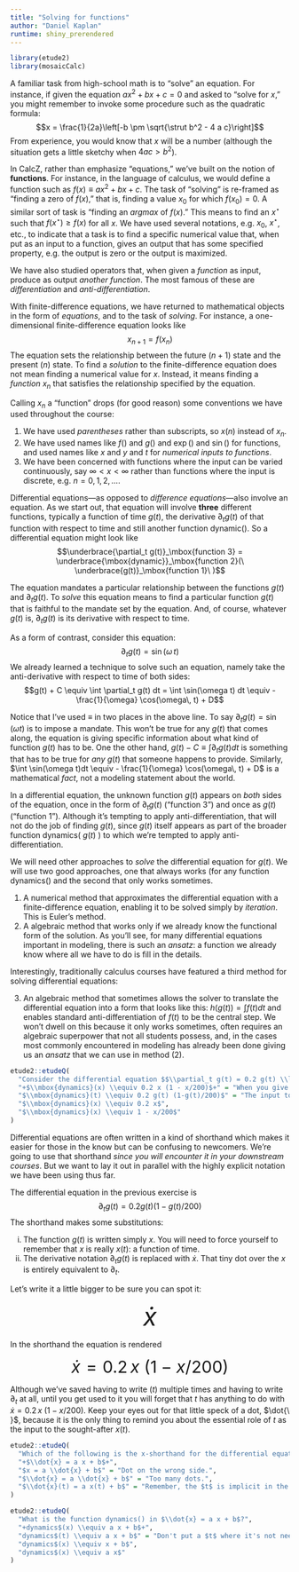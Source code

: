 ```yaml
---
title: "Solving for functions"
author: "Daniel Kaplan"
runtime: shiny_prerendered
---
```


```r
library(etude2)
library(mosaicCalc)
```

A familiar task from high-school math is to "solve" an equation. For instance, if given the equation $a x^2 + b x + c = 0$ and asked to "solve for $x$," you might remember to invoke some procedure such as the quadratic formula:$$x = \frac{1}{2a}\left[-b \pm \sqrt{\strut b^2 - 4 a c}\right]$$ From experience, you would know that $x$ will be a number (although the situation gets a little sketchy when $4ac > b^2$). 

In CalcZ, rather than emphasize "equations," we've built on the notion of **functions**. For instance, in the language of calculus, we would define a function such as $f(x) \equiv a x^2 + b x + c$. The task of "solving" is re-framed as "finding a zero of $f(x)$," that is, finding a value $x_0$ for which $f(x_0) = 0$. A similar sort of task is "finding an *argmax* of $f(x)$." This means to find an $x^\star$ such that $f(x^\star) \geq f(x)$ for all $x$. We have used several notations, e.g. $x_0$, $x^\star$, etc., to indicate that a task is to find a specific numerical value that, when put as an input to a function, gives an output that has some specified property, e.g. the output is zero or the output is maximized.

We have also studied operators that, when given a *function* as input, produce as output *another function*. The most famous of these are *differentiation* and *anti-differentiation*. 

With finite-difference equations, we have returned to mathematical objects in the form of *equations*, and to the task of *solving*. For instance, a one-dimensional finite-difference equation looks like $$x_{n+1} = f(x_n)$$ The equation sets the relationship between the future ($n+1$) state and the present ($n$) state. To find a *solution* to the finite-difference equation does not mean finding a numerical value for $x$. Instead, it means finding a *function*  $x_n$ that satisfies the relationship specified by the equation. 

Calling $x_n$ a "function" drops (for good reason) some conventions we have used throughout the course:

1. We have used *parentheses* rather than subscripts, so $x(n)$ instead of $x_n$.
2. We have used names like $f()$ and $g()$ and $\exp()$ and $\sin()$ for functions, and used names like $x$ and $y$ and $t$ for *numerical inputs to functions*.
3. We have been concerned with functions where the input can be varied continuously, say $\infty < x < \infty$ rather than functions where the input is discrete, e.g. $n=0, 1, 2, \ldots$. 

Differential equations---as opposed to *difference equations*---also involve an equation. As we start out, that equation will involve **three** different functions, typically a function of time $g(t)$, the derivative $\partial_t g(t)$ of that function with respect to time and still another function $\mbox{dynamic}()$. So a differential equation might look like $$\underbrace{\partial_t g(t)}_\mbox{function 3} = \underbrace{\mbox{dynamic}}_\mbox{function 2}(\ \underbrace{g(t)}_\mbox{function 1}\ )$$ 

The equation mandates a particular relationship between the functions $g(t)$ and $\partial_t g(t)$. To *solve* this equation means to find a particular function $g(t)$ that is faithful to the mandate set by the equation. And, of course, whatever $g(t)$ is, $\partial_t g(t)$ is its derivative with respect to time.

As a form of contrast, consider this equation: $$\partial_t g(t) = \sin(\omega\, t)$$
We already learned a technique to solve such an equation, namely take the anti-derivative with respect to time of both sides:
$$g(t) + C \equiv \int \partial_t g(t) dt = \int \sin(\omega t) dt \equiv - \frac{1}{\omega} \cos(\omega\, t) + D$$

Notice that I've used $\equiv$ in two places in the above line. To say $\partial_t g(t) = \sin(\omega t)$ is to impose a mandate. This won't be true for any $g(t)$ that comes along, the equation is giving specific information about what kind of function $g(t)$ has to be. One the other hand, $g(t) - C \equiv \int \partial_t g(t) dt$ is something that has to be true for *any* $g(t)$ that someone happens to provide. Similarly, $\int \sin(\omega t)dt \equiv - \frac{1}{\omega} \cos(\omega\, t) + D$ is a mathematical *fact*, not a modeling statement about the world.

In a differential equation, the unknown function $g(t)$ appears on *both* sides of the equation, once in the form of $\partial_t g(t)$ ("function 3") and once as $g(t)$ ("function 1"). Although it's tempting to apply anti-differentiation, that will not do the job of finding $g(t)$, since $g(t)$ itself appears as part of the broader function $\mbox{dynamics}(\ g(t)\ )$ to which we're tempted to apply anti-differentiation. 

We will need other approaches to *solve* the differential equation for $g(t)$. We will use two good approaches, one that always works (for any function $\mbox{dynamics}()$ and the second that only works sometimes.

1. A numerical method that approximates the differential equation with a finite-difference equation, enabling it to be solved simply by *iteration*. This is Euler's method.
2. A algebraic method that works only if we already know the functional form of the solution. As you'll see, for many differential equations important in modeling, there is such an *ansatz*: a function we already know where all we have to do is fill in the details.

Interestingly, traditionally calculus courses have featured a third method for solving differential equations:

3. An algebraic method that sometimes allows the solver to translate the differential equation into a form that looks like this: $h(g(t)) = \int f(t) dt$ and enables standard anti-differentiation of $f(t)$ to be the central step. We won't dwell on this because it only works sometimes, often requires an algebraic superpower that not all students possess, and, in the cases most commonly encountered in modeling has already been done giving us an *ansatz* that we can use in method (2). 

```r
etude2::etudeQ(
  "Consider the differential equation $$\\partial_t g(t) = 0.2 g(t) \\left(1 - g(t)/200\\right)$$ Which of these is the function $\\mbox{dynamics}()$ in the differential equation?",
  "+$\\mbox{dynamics}(x) \\equiv 0.2 x (1 - x/200)$+" = "When you give as input the function $g(t)$ you get the right-hand side of the differential equation.",
  "$\\mbox{dynamics}(t) \\equiv 0.2 g(t) (1-g(t)/200)$" = "The input to dynamics() should be the function $g(t)$, not the whole right side of the differential equation.",
  "$\\mbox{dynamics}(x) \\equiv 0.2 x$",
  "$\\mbox{dynamics}(x) \\equiv 1 - x/200$"
)
```

Differential equations are often written in a kind of shorthand which makes it easier for those in the know but can be confusing to newcomers. We're going to use that shorthand *since you will encounter it in your downstream courses*. But we want to lay it out in parallel with the highly explicit notation we have been using thus far.

The differential equation in the previous exercise is
$$\partial_t g(t) = 0.2 g(t) \left(1 - g(t)/200\right)$$
The shorthand makes some substitutions:

i. The function $g(t)$ is written simply $x$. You will need to force yourself to remember that $x$ is really $x(t)$: a function of time.
ii. The derivative notation $\partial_t g(t)$ is replaced with $\dot{x}$. That tiny dot over the $x$ is entirely equivalent to $\partial_t$.

Let's write it a little bigger to be sure you can spot it:

<div style="font-size: 45px; text-align:center;">$$\dot{x}$$</div>

In the shorthand the equation is rendered 

<div style="font-size: 30px; text-align:center;">$$\dot{x} = 0.2\, x\ (1-x/200)$$</div> Although we've saved having to write $(t)$ multiple times and having to write $\partial_t$ at all, until you get used to it you will forget that $t$ has anything to do with $\dot{x} = 0.2\, x\ (1-x/200)$. Keep your eyes out for that little speck of a dot, $\dot{\ }$, because it is the only thing to remind you about the essential role of $t$ as the input to the sought-after $x(t)$.

```r
etude2::etudeQ(
  "Which of the following is the x-shorthand for the differential equation $$\\partial_t g(t) = a g(t) + b \\ \\mbox{?}$$",
  "+$\\dot{x} = a x + b$+",
  "$x = a \\dot{x} + b$" = "Dot on the wrong side.",
  "$\\dot{x} = a \\dot{x} + b$" = "Too many dots.",
  "$\\dot{x}(t) = a x(t) + b$" = "Remember, the $t$ is implicit in the dot."
)
```

```r
etude2::etudeQ(
  "What is the function dynamics() in $\\dot{x} = a x + b$?",
  "+dynamics$(x) \\equiv a x + b$+",
  "dynamics$(t) \\equiv a x + b$" = "Don't put a $t$ where it's not needed.",
  "dynamics$(x) \\equiv x + b$",
  "dynamics$(x) \\equiv a x$"
)
```

